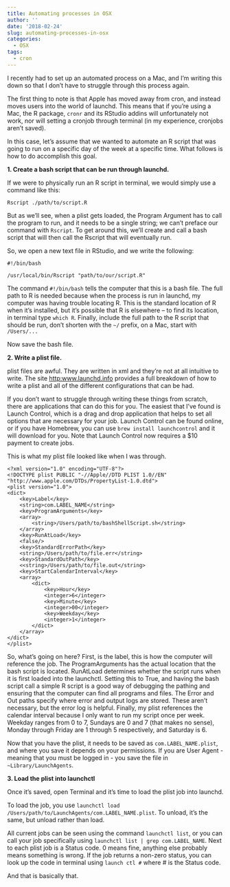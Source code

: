 ```yaml
---
title: Automating processes in OSX
author: ''
date: '2018-02-24'
slug: automating-processes-in-osx
categories:
  - OSX
tags:
  - cron
---
```


I recently had to set up an automated process on a Mac, and I'm writing this down so that I don't have to struggle through this process again. 

The first thing to note is that Apple has moved away from cron, and instead moves users into the world of launchd. This means that if you're using a Mac, the R package, ```cronr``` and its RStudio addins will unfortunately not work, nor will setting a cronjob through terminal (in my experience, cronjobs aren't saved). 

In this case, let's assume that we wanted to automate an R script that was going to run on a specific day of the week at a specific time. What follows is how to do accomplish this goal. <br>

**1. Create a bash script that can be run through launchd.**

If we were to physically run an R script in terminal, we would simply use a command like this: 

`Rscript ./path/to/script.R`

But as we'll see, when a plist gets loaded, the Program Argument has to call the program to run, and it needs to be a single string; we can't preface our command with `Rscript`. To get around this, we'll create and call a bash script that will then call the Rscript that will eventually run. 

So, we open a new text file in RStudio, and we write the following: 

``` 
#!/bin/bash

/usr/local/bin/Rscript "path/to/our/script.R"
```

The command `#!/bin/bash` tells the computer that this is a bash file. The full path to R is needed because when the process is run in launchd, my computer was having trouble locating R. This is the standard location of R when it's installed, but it's possible that R is elsewhere -- to find its location, in terminal type `which R`. Finally, include the full path to the R script that should be run, don't shorten with the `~/` prefix, on a Mac, start with `/Users/...`

Now save the bash file. 

**2. Write a plist file.** 

plist files are awful. They are written in xml and they're not at all intuitive to write. The site [http:www.launchd.info](http:www.launchd.info) provides a full breakdown of how to write a plist and all of the different configurations that can be had. 

If you don't want to struggle through writing these things from scratch, there are applications that can do this for you. The easiest that I've found is Launch Control, which is a drag and drop application that helps to set all options that are necessary for your job. Launch Control can be found online, or if you have Homebrew, you can use `brew install launchcontrol` and it will download for you. Note that Launch Control now requires a $10 payment to create jobs. 

This is what my plist file looked like when I was through. 

```
<?xml version="1.0" encoding="UTF-8"?> 
<!DOCTYPE plist PUBLIC "-//Apple//DTD PLIST 1.0//EN" "http://www.apple.com/DTDs/PropertyList-1.0.dtd">
<plist version="1.0">
<dict>
    <key>Label</key>
    <string>com.LABEL_NAME</string>
    <key>ProgramArguments</key>
    <array>
        <string>/Users/path/to/bashShellScript.sh</string>
    </array>
    <key>RunAtLoad</key>
    <false/>
    <key>StandardErrorPath</key>
    <string>/Users/path/to/file.err</string>
    <key>StandardOutPath</key>
    <<string>/Users/path/to/file.out</string>
    <key>StartCalendarInterval</key>
    <array>
        <dict>
            <key>Hour</key>
            <integer>6</integer>
            <key>Minute</key>
            <integer>00</integer>
            <key>Weekday</key>
            <integer>1</integer>
        </dict>
    </array>
</dict>
</plist>
```

So, what's going on here? First, is the label, this is how the computer will reference the job. The ProgramArguments has the actual location that the bash script is located. RunAtLoad determines whether the script runs when it is first loaded into the launchctl. Setting this to True, and having the bash script call a simple R script is a good way of debugging the pathing and ensuring that the computer can find all programs and files. The Error and Out paths specify where error and output logs are stored. These aren't necessary, but the error log is helpful. Finally, my plist references the calendar interval because I only want to run my script once per week. Weekday ranges from 0 to 7, Sundays are 0 and 7 (that makes no sense), Monday through Friday are 1 through 5 respectively, and Saturday is 6. 

Now that you have the plist, it needs to be saved as `com.LABEL_NAME.plist`, and where you save it depends on your permissions. If you are User Agent - meaning that you must be logged in - you save the file in `~Library/LaunchAgents`. 

**3. Load the plist into launchctl**

Once it's saved, open Terminal and it's time to load the plist job into launchd. 

To load the job, you use `launchctl load /Users/path/to/LaunchAgents/com.LABEL_NAME.plist`. 
To unload, it's the same, but unload rather than load. 

All current jobs can be seen using the command `launchctl list`, or you can call your job specifically using `launchctl list | grep com.LABEL_NAME`. Next to each plist job is a Status code. 0 means fine, anything else probably means something is wrong. If the job returns a non-zero status, you can look up the code in terminal using `launch ctl #` where # is the Status code. 

And that is basically that. 



